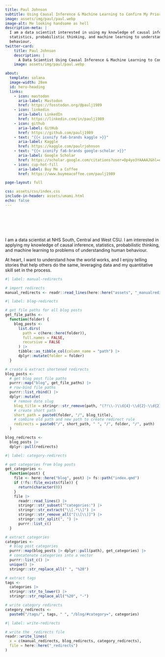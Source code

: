 ```yaml
---
title: Paul Johnson
subtitle: Using Causal Inference & Machine Learning to Confirm My Priors
image: assets/img/paul/paul.webp
image-alt: Me looking handsome as hell
description-meta: |
  I am a data scientist interested in using my knowledge of causal inference, 
  statistics, probabilistic thinking, and machine learning to understand human 
  behaviour.
twitter-card:
    title: Paul Johnson
    description: |
      A Data Scientist Using Causal Inference & Machine Learning to Confirm His Priors.
    image: assets/img/paul/paul.webp

about:
  template: solana
  image-width: 28em
  id: hero-heading
  links:
    - icon: mastodon
      aria-label: Mastodon
      href: https://fosstodon.org/@paulj1989
    - icon: linkedin
      aria-label: LinkedIn
      href: https://linkedin.com/in/paulj1989
    - icon: github
      aria-label: GitHub
      href: https://github.com/paulj1989
    - text: "{{< iconify fa6-brands kaggle >}}"
      aria-label: Kaggle
      href: https://kaggle.com/paulrjohnson
    - text: "{{< iconify fa6-brands google-scholar >}}" 
      aria-label: Google Scholar
      href: https://scholar.google.com/citations?user=Op4yo3YAAAAJ&hl=en
    - icon: cup-hot-fill
      aria-label: Buy Me a Coffee
      href: https://www.buymeacoffee.com/paulj1989

page-layout: full

css: assets/css/index.css
include-in-header: assets/umami.html
echo: false
---
```


<br><br><br><br>

::: {#hero-heading}

I am a data scientist at NHS South, Central and West CSU. I am interested in applying my knowledge of causal inference, statistics, probabilistic thinking, and machine learning to problems of understanding human behaviour.

At heart, I want to understand how the world works, and I enjoy telling stories that help others do the same, leveraging data and my quantitative skill set in the process.

:::

```r
#| label: manual-redirects

# import redirects 
manual_redirects <- readr::read_lines(here::here("assets", "_manualredirects"))
```

```r
#| label: blog-redirects

# get file paths for all blog posts
get_file_paths <-
  function(folder) {
    blog_posts <-
      list.dirs(
        path = c(here::here(folder)),
        full.names = FALSE,
        recursive = FALSE
      ) |>
      tibble::as_tibble_col(column_name = "path") |>
      dplyr::mutate(folder = folder)
  }

# create & extract shortened redirects
blog_posts <-
  # get blog post file paths
  purrr::map("blog", get_file_paths) |>
  # row-bind file paths
  purrr::list_rbind() |>
  dplyr::mutate(
    # remove date slug
    blog_title = stringr::str_remove(path, "(?!\\-)\\d{4}-\\d{2}-\\d{2}-"),
    # create short path
    short_path = paste0(folder, "/", blog_title),
    # combine old path and new path to create redirect rule
    redirects = paste0("/", short_path, " ", "/", folder, "/", path)
  )

blog_redirects <-
  blog_posts |> 
  dplyr::pull(redirects)
```

```r
#| label: category-redirects

# get categories from blog posts
get_categories <-
  function(post) {
    file <- here::here("blog", post) |> fs::path("index.qmd")
    if (!fs::file_exists(file)) {
      return(character(0))
    }
    file |>
      readr::read_lines() |>
      stringr::str_subset("^categories:") |>
      stringr::str_extract("\\[.*\\]") |>
      stringr::str_remove_all("[\\[\\]]") |>
      stringr::str_split(", ") |> 
      purrr::list_c()
  }

# extract categories
categories <-
  # blog post categories
  purrr::map(blog_posts |> dplyr::pull(path), get_categories) |>
  # concatenate categories into a vector
  purrr::list_c() |> 
  unique() |>
  stringr::str_replace_all(" ", "%20")

# extract tags
tags <-
  categories |>
  stringr::str_to_lower() |>
  stringr::str_replace_all("%20", "-")

# write category redirects
category_redirects <-
  paste0("/tags/", tags, " ", "/blog/#category=", categories)
```

```r
#| label: write-redirects

# write the _redirects file
readr::write_lines(
  x = c(manual_redirects, blog_redirects, category_redirects),
  file = here::here("_redirects")
)
```
